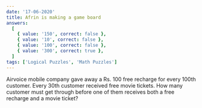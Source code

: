 ```yaml
---
date: '17-06-2020'
title: Afrin is making a game board
answers:
  [
    { value: '150', correct: false },
    { value: '10', correct: false },
    { value: '100', correct: false },
    { value: '300', correct: true },
  ]
tags: ['Logical Puzzles', 'Math Puzzles']
---
```


Airvoice mobile company gave away a Rs. 100 free recharge for every 100th customer. Every
30th customer received free movie tickets. How many customer
must get through before one of them receives both a free recharge
and a movie ticket?
